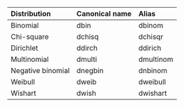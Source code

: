   Distribution        Canonical name   Alias
  ------------------- ---------------- -----------
  Binomial            dbin             dbinom
  Chi-square          dchisq           dchisqr
  Dirichlet           ddirch           ddirich
  Multinomial         dmulti           dmultinom
  Negative binomial   dnegbin          dnbinom
  Weibull             dweib            dweibull
  Wishart             dwish            dwishart
